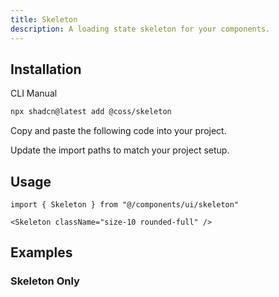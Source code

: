 ```yaml
---
title: Skeleton
description: A loading state skeleton for your components.
---
```


<ComponentPreview name="skeleton-demo" />

## Installation

<CodeTabs>

<TabsList>
  <TabsTab value="cli">CLI</TabsTab>
  <TabsTab value="manual">Manual</TabsTab>
</TabsList>
<TabsPanel value="cli">

```bash
npx shadcn@latest add @coss/skeleton
```

</TabsPanel>

<TabsPanel value="manual">

<Steps>

<Step>Copy and paste the following code into your project.</Step>

<ComponentSource name="skeleton" title="components/ui/skeleton.tsx" />

<Step>Update the import paths to match your project setup.</Step>

</Steps>

</TabsPanel>

</CodeTabs>

## Usage

```tsx
import { Skeleton } from "@/components/ui/skeleton"
```

```tsx
<Skeleton className="size-10 rounded-full" />
```

## Examples

### Skeleton Only

<ComponentPreview name="skeleton-only" />